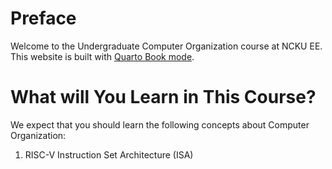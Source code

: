 # Preface {.unnumbered}

Welcome to the Undergraduate Computer Organization course at NCKU EE.
This website is built with [Quarto Book mode](https://quarto.org/docs/books).

# What will You Learn in This Course? {.unnumbered}

We expect that you should learn the following concepts about Computer Organization:

1. RISC-V Instruction Set Architecture (ISA) 

